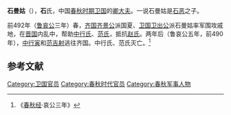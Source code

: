 {{模板:Infobox 先秦人物
|名称= 石曼姑
|图像=
|图说=
|姓=
|氏=石
|名=曼姑
|字=
|别名=
|别字=
|谥号=
|时代=春秋
|国家=[[卫国|卫]] 
|身份=
|出生=
|逝世=
|在位=
|父=
|母=
|正妻=
|妾=
|子女=
|太子=
}}
'''石曼姑'''（{{bd|？||？|catIdx=S}}），'''石'''氏，中国[[春秋时期|春秋时期]][[卫国|卫国]]的[[卿大夫|卿大夫]]。一说石曼姑是[[石恶|石恶]]之子。

前492年（[[鲁哀公|鲁哀公]]三年）春，[[齐国|齐国]][[齐景公|齐景公]]派国夏、[[卫国|卫国]][[卫出公|卫出公]]派石曼姑率军围攻戚地，在[[晋国|晋国]]内乱中，帮助[[中行氏|中行氏]]、[[范氏|范氏]]，抵抗[[赵氏|赵氏]]。两年后（鲁哀公五年，前490年），[[中行寅|中行寅]]和[[范吉射|范吉射]]逃往齐国。中行氏、范氏灭亡。<ref>《[[春秋经|春秋经]]·哀公三年》</ref>

==参考文献==
<references/>

[[Category:卫国官员|Category:卫国官员]]
[[Category:春秋时代官员|Category:春秋时代官员]]
[[Category:春秋军事人物|Category:春秋军事人物]]